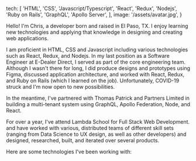   tech: [
    'HTML',
    'CSS',
    'Javascript/Typescript',
    'React',
    'Redux',
    'Nodejs',
    'Ruby on Rails',
    'GraphQL',
    'Apollo Server',
  ],
  image: '/assets/avatar.jpg',
}

Hello! I'm Chris, a developer born and raised in El Paso, TX. I enjoy learning new technologies and applying that knowledge in designing and creating web applications.

I am proficient in HTML, CSS and Javascript including various technologies such as React, Redux, and Nodejs. In my last position as a Software Engineer at E-Dealer Direct, I served as part of the core engineering team. Although I wasn't there for long, I did produce designs and prototypes using Figma, discussed application architecture, and worked with React, Redux, and Ruby on Rails (which I learned on the job). Unfortunately, COVID-19 struck and I'm now open to new possibilities.

In the meantime, I've partnered with Thomas Patrick and Partners Limited in building a multi-tenant system using GraphQL, Apollo Federation, Node, and React.

For over a year, I've attend Lambda School for Full Stack Web Development. and have worked with various, distributed teams of different skill sets (ranging from Data Science to UX design, as well as other developers) and designed, researched, built, and iterated over several products.

Here are some technologies I've been working with:
